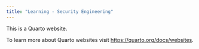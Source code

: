 ```yaml
---
title: "Learning - Security Engineering"
---
```


This is a Quarto website.

To learn more about Quarto websites visit <https://quarto.org/docs/websites>.
